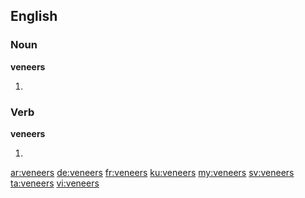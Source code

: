 ==English==

===Noun===
'''veneers'''

# {{plural of|veneer}}

===Verb===
'''veneers'''

# {{en-third-person singular of|veneer}}

[[ar:veneers]]
[[de:veneers]]
[[fr:veneers]]
[[ku:veneers]]
[[my:veneers]]
[[sv:veneers]]
[[ta:veneers]]
[[vi:veneers]]